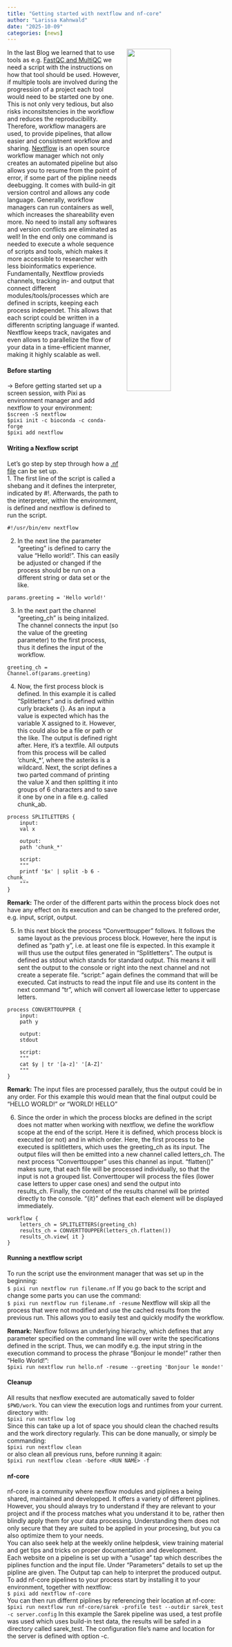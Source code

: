 ```yaml
---
title: "Getting started with nextflow and nf-core"
author: "Larissa Kahnwald"
date: "2025-10-09"
categories: [news]
---
```

![](pipelines.jpg){style="float:right; width:45%; margin:0 0 1rem 1rem;"}  

In the last Blog we learned that to use tools as e.g. [FastQC and MultiQC](https://larissa-k-g.github.io/MedBioInfo-Blog/posts/Quality-control/#fastqc) we need a script with the instructions on how that tool should be used. However, if multiple tools are involved during the progression of a project each tool would need to be started one by one. This is not only very tedious, but also risks inconsitstencies in the workflow and reduces the reproducibility. Therefore, workflow managers are used, to provide pipelines, that allow easier and consistnent workflow and sharing. 
[Nextflow](https://nextflow.io/docs/latest/#nextflow) is an open source workflow manager which not only creates an automated pipeline but also allows you to resume from the point of error, if some part of the pipline needs deebugging. It comes with build-in git version control and allows any code language. Generally, workflow managers can run containers as well, which increases the shareability even more. No need to install any softwares and version conflicts are eliminated as well! In the end only one command is needed to execute a whole sequence of scripts and tools, which makes it more accessible to researcher with less bioinformatics experience.  
Fundamentally, Nextflow provieds channels, tracking in- and output that connect different modules/tools/processes which are defined in scripts, keeping each process independet. This allows that each script could be written in a differentn scripting language if wanted. Nextflow keeps track, navigates and even allows to parallelize the flow of your data in a time-efficient manner, making it highly scalable as well.  

#### Before starting   
-> Before getting started set up a screen session, with Pixi as environment manager and add nextflow to your environment:   
`$screen -S nextflow`  
`$pixi init -c bioconda -c conda-forge`  
`$pixi add nextflow`  

#### Writing a Nexflow script  
Let's go step by step through how a [.nf file](https://www.nextflow.io/docs/latest/process.html#inputs) can be set up.  
1. The first line of the script is called a shebang and it defines the interpreter, indicated by #!. Afterwards, the path to the interpreter, within the environment, is defined and nextflow is defined to run the script.   
```nextflow    
#!/usr/bin/env nextflow  
``` 

2. In the next line the parameter "greeting" is defined to carry the value "Hello world!". This can easily be adjusted or changed if the process should be run on a different string or data set or the like.  
```nextflow    
params.greeting = 'Hello world!' 
```   

3. In the next part the channel "greeting_ch" is being initalized. The channel connects the input (so the value of the greeting parameter) to the first process, thus it defines the input of the workflow.   
```nextflow  
greeting_ch = Channel.of(params.greeting)
```  

4. Now, the first process block is defined. In this example it is called "Splitletters" and is defined within curly brackets {}. As an input a value is expected which has the variable X assigned to it. However, this could also be a file or path or the like. The output is defined right after. Here, it's a textfile. All outputs from this process will be called 'chunk_*', where the asteriks is a wildcard. Next, the script defines a two parted command of printing the value X and then splitting it into groups of 6 characters and to save it one by one in a file e.g. called chunk_ab.  

```nextflow  
process SPLITLETTERS {
    input:
    val x

    output:
    path 'chunk_*'

    script:
    """
    printf '$x' | split -b 6 - chunk_
    """
}  
```   
  
**Remark:** The order of the different parts within the process block does not have any effect on its execution and can be changed to the prefered order, e.g. input, script, output.  

5. In this next block the process "Converttoupper" follows. It follows the same layout as the previous process block. However, here the input is defined as "path y", i.e. at least one file is expected. In this example it will thus use the output files generated in "Splitletters". The output is defined as stdout which stands for standard output. This means it will sent the output to the console or right into the next channel and not create a seperate file. "script:" again defines the command that will be executed. Cat instructs to read the input file and use its content in the next command "tr", which will convert all lowercase letter to uppercase letters.  

```nextflow  
process CONVERTTOUPPER {
    input:
    path y

    output:
    stdout

    script:
    """
    cat $y | tr '[a-z]' '[A-Z]' 
    """
}   
```  
**Remark:** The input files are processed parallely, thus the output could be in any order. For this example this would mean that the final output could be "HELLO WORLD!" or "WORLD! HELLO"  

6. Since the order in which the process blocks are defined in the script does not matter when working with nextflow, we define the workflow scope at the end of the script. Here it is defined, which process block is executed (or not) and in which order. Here, the first process to be executed is splitletters, which uses the greeting_ch as its input. The output files will then be emitted into a new channel called letters_ch. The next process "Converttoupper" uses this channel as input. "flatten()" makes sure, that each file will be processed individually, so that the input is not a grouped list. Converttouper will process the files (lower case letters to upper case ones) and send the output into results_ch. Finally, the content of the results channel will be printed directly to the console. "{it}" defines that each element will be displayed immediately.

```nextflow 
workflow {
    letters_ch = SPLITLETTERS(greeting_ch)
    results_ch = CONVERTTOUPPER(letters_ch.flatten())
    results_ch.view{ it }
} 
```
#### Running a nextflow script  
To run the script use the environment manager that was set up in the beginning:  
`$ pixi run nextflow run filename.nf` 
If you go back to the script and change some parts you can use the command:  
`$ pixi run nextflow run filename.nf -resume` 
Nextflow will skip all the process that were not modified and use the cached results from the previous run. This allows you to easily test and quickly modify the workflow.  

**Remark:** Nexflow follows an underlying hierachy, which defines that any parameter specified on the command line will over write the specifications defined in the script. Thus, we can modify e.g. the input string in the execution command to process the phrase "Bonjour le monde!" rather then "Hello World!":  
`$pixi run nextflow run hello.nf -resume --greeting 'Bonjour le monde!'`   

#### Cleanup 
All results that nexflow executed are automatically saved to folder `$PWD/work`. You can view the execution logs and runtimes from your current. directory with:  
`$pixi run nextflow log`  
Since this can take up a lot of space you should clean the chached results and the work directory regularly. This can be done manually, or simply be commanding:  
`$pixi run nextflow clean`  
or also clean all previous runs, before running it again:  
`$pixi run nextflow clean -before <RUN NAME> -f`
  

#### nf-core 
nf-core is a community where nexflow modules and piplines a being shared, maintained and developped. It offers a variety of different piplines. However, you should always try to understand if they are relevant to your project and if the process matches what you understand it to be, rather then blindly apply them for your data processing. Understanding them does not only secure that they are suited to be applied in your procesing, but you ca also optimize them to your needs.  
You can also seek help at the weekly online helpdesk, view training material and get tips and tricks on proper documentation and development.  
Each website on a pipeline is set up with a "usage" tap which describes the piplines function and the input file. Under "Parameters" details to set up the pipline are given. The Output tap can help to interpret the produced output. To add nf-core pipelines to your process start by installing it to your environment, together with nextflow:  
`$ pixi add nextflow nf-core`  
You can then run differnt piplines by referencing their location at nf-core:  
`$pixi run nextflow run nf-core/sarek -profile test --outdir sarek_test -c server.config` 
In this example the Sarek pipeline was used, a test profile was used which uses build-in test data, the results will be safed in a directory called sarek_test. The configuration file's name and location for the server is defined with option -c.  

